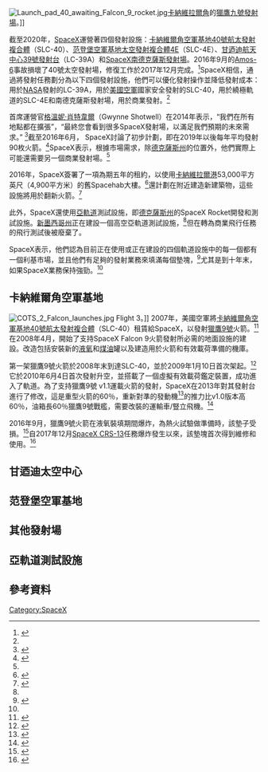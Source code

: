 {{short description|Launch facilities used by SpaceX}}
{{Multiple issues|
{{Request translation|en|}}
{{Copy edit|time=2020-08-20T02:09:30+00:00}}
{{Rough translation|time=2020-08-20T02:09:30+00:00}}
}}
[[File:Launch_pad_40_awaiting_Falcon_9_rocket.jpg|thumb]][[卡納維拉爾角|卡納維拉爾角]]的[[獵鷹九號|獵鷹九號]][[發射場|發射場]]。]]

截至2020年，[[SpaceX|SpaceX]]運營著四個發射設施：[[卡納維爾角空軍基地40號航太發射複合體|卡納維爾角空軍基地40號航太發射複合體]]（SLC-40）、[[范登堡空軍基地太空發射複合體4|范登堡空軍基地太空發射複合體4]]E（SLC-4E）、[[甘迺迪航天中心39號發射台|甘迺迪航天中心39號發射台]]（LC-39A）和[[SpaceX南德克薩斯發射場|SpaceX南德克薩斯發射場]]。2016年9月的[[Amos-6|Amos-6]]事故損壞了40號太空發射場，修復工作於2017年12月完成。<ref name="sfn170913">{{cite web|url=https://spaceflightnow.com/2017/09/13/launch-operators-expect-minimal-delays-from-hurricane-irma/|title=Launch operators expect minimal delays from Hurricane Irma – Spaceflight Now|website=spaceflightnow.com|access-date=2017-09-30|archive-url=https://web.archive.org/web/20171018125836/https://spaceflightnow.com/2017/09/13/launch-operators-expect-minimal-delays-from-hurricane-irma/|archive-date=2017-10-18|dead-url=no}}</ref>SpaceX相信，通過將發射任務劃分為以下四個發射設施，他們可以優化發射操作並降低發射成本：用於[[NASA|NASA]]發射的LC-39A，用於[[美國空軍|美國空軍]]國家安全發射的SLC-40，用於繞極軌道的SLC-4E和南德克薩斯發射場，用於商業發射。<ref name=sfn20131018/>

首席運營官[[格溫妮·肖特韋爾|格溫妮·肖特韋爾]]（Gwynne Shotwell）在2014年表示，“我們在所有地點都在擴張”，“最終您會看到很多SpaceX發射場，以滿足我們預期的未來需求。” <ref name=tss20140321a>{{cite AV media |people=Gwynne Shotwell |date=2014-03-21 |title=Broadcast 2212: Special Edition, interview with Gwynne Shotwell |medium=audio file |url=http://archived.thespaceshow.com/shows/2212-BWB-2014-03-21.mp3 |accessdate=2014-03-22 |archiveurl=https://web.archive.org/web/20140322013556/http://archived.thespaceshow.com/shows/2212-BWB-2014-03-21.mp3 |archivedate=2014-03-22 |format=mp3 |time=49:50–50:40 |publisher=The Space Show |id=2212 |quote= |dead-url=yes }}</ref>截至2016年6月， SpaceX討論了初步計劃，即在2019年以後每年平均發射90枚火箭。<ref name=fox35_2016062>{{cite news |url=http://www.fox35orlando.com/news/local-news/164663415-story |title=Port Commissioner: SpaceX negotiating Port lease to refurbish rocket boosters |work=Fox35 Local News |date=2016-06-23 |accessdate=2016-07-01 |archive-url=https://web.archive.org/web/20160626135356/http://www.fox35orlando.com/news/local-news/164663415-story |archive-date=2016-06-26 |dead-url=no }}</ref>SpaceX表示，根據市場需求，除[[德克薩斯州|德克薩斯州]]的位置外，他們實際上可能還需要另一個商業發射場。<ref name=sfn20131018/>

2016年，SpaceX簽署了一項為期五年的租約，以使用[[卡納維拉爾港|卡納維拉爾港]]53,000平方英尺（4,900平方米）的舊Spacehab大樓。<ref>{{cite news |url=http://www.floridatoday.com/story/tech/science/space/spacex/2016/11/23/spacex-plans-five-year-lease-complex-port-canaveral/94231520/ |title=SpaceX plans five-year lease of Port Canaveral complex |date=2016-11-23 |author=Dave Berman |newspaper=Florida Today |accessdate=2017-06-15 |archive-date=2021-01-28 |archive-url=https://web.archive.org/web/20210128115456/https://www.floridatoday.com/story/tech/science/space/spacex/2016/11/23/spacex-plans-five-year-lease-complex-port-canaveral/94231520/ }}</ref>還計劃在附近建造新建築物，這些設施將用於翻新火箭。<ref>{{cite web |url=https://www.theverge.com/2016/8/24/12627520/spacex-falcon-9-rockets-refurbish-port-canaveral-lease |title=SpaceX is building new facilities at Port Canaveral to refurbish rockets |date=2016-08-24 |author=Nick Statt |website=The Verge |accessdate=2017-06-15 |archive-url=https://web.archive.org/web/20170402095248/http://www.theverge.com/2016/8/24/12627520/spacex-falcon-9-rockets-refurbish-port-canaveral-lease |archive-date=2017-04-02 |dead-url=no }}</ref>

此外，SpaceX還使用[[亞軌道|亞軌道]]測試設施，即[[德克薩斯州|德克薩斯州]]的SpaceX Rocket開發和測試設施。[[新墨西哥州|新墨西哥州]]正在建設一個高空亞軌道測試設施，<ref name=sfn20131018/>但在轉為商業飛行任務的飛行測試後被廢棄了。

SpaceX表示，他們認為目前正在使用或正在建設的四個軌道設施中的每一個都有一個利基市場，並且他們有足夠的發射業務來填滿每個墊塊，<ref name=sn20130802>{{cite news |last=Klotz |first=Irene |title=SpaceX Appetite for U.S. Launch Sites Grows |url=http://www.spacenews.com/article/launch-report/36587spacex-appetite-for-us-launch-sites-grows |accessdate=2013-09-05 |newspaper=Space News |date=2013-08-02 |archive-date=2013-09-05 |archive-url=https://archive.today/20130905165354/http://www.spacenews.com/article/launch-report/36587spacex-appetite-for-us-launch-sites-grows }}</ref>尤其是到十年末，如果SpaceX業務保持強勁。<ref name=sfn20131018/>

==卡納維爾角空軍基地==
[[File:COTS_2_Falcon_launches.jpg|thumb]] Flight 3。]]
2007年，美國空軍將[[卡納維爾角空軍基地40號航太發射複合體|卡納維爾角空軍基地40號航太發射複合體]]（SLC-40）租賃給SpaceX，以發射[[獵鷹9號|獵鷹9號]]火箭。<ref name="FloridaToday">{{cite web |url=http://www.floridatoday.com/floridatoday/blogs/spaceteam/2007/04/spacex-cleared-for-cape-launches.html |title=SpaceX cleared for Cape launches |work=Florida Today |first=John |last=Kelly |date=2007-04-25 |accessdate=2010-06-05 |archiveurl=https://web.archive.org/web/20070930030616/http://www.floridatoday.com/floridatoday/blogs/spaceteam/2007/04/spacex-cleared-for-cape-launches.html |archivedate=2007-09-30 |dead-url=no }}</ref>在2008年4月，開始了支持SpaceX Falcon 9火箭發射所必需的地面設施的建設。改造包括安裝新的[[液氧|液氧]]和[[煤油|煤油]]罐以及建造用於火箭和有效載荷準備的機庫。

第一架獵鷹9號火箭於2008年末到達SLC-40，並於2009年1月10日首次架起。<ref>{{cite web |url=http://www.spacex.com/press.php?page=20090112 |title=SpaceX's Falcon 9 on Launch Pad at Cape Canaveral |work=SpaceX.com |first=Emily |last=Shanklin |date=2009-01-12 |accessdate=2010-06-05 |archive-url=https://web.archive.org/web/20090201235841/http://spacex.com/press.php?page=20090112 |archive-date=2009-02-01 |dead-url=yes }}</ref>它於2010年6月4日首次發射升空，並搭載了一個虛擬有效載荷鑑定裝置，成功進入了軌道。為了支持獵鷹9號 v1.1運載火箭的發射，SpaceX在2013年對其發射台進行了修改，這是重型火箭的60％，重新對準的發動機<ref name=121117SFNfalcon9commercial>{{cite web |title=Falcon 9's commercial promise to be tested in 2013 |url=http://spaceflightnow.com/news/n1211/17f9customers/#.UKfUruQ0V8E |publisher=Spaceflight Now |accessdate=2012-11-17 |website= |archive-url=https://web.archive.org/web/20121120010459/http://www.spaceflightnow.com/news/n1211/17f9customers/#.UKfUruQ0V8E |archive-date=2012-11-20 |dead-url=no }}</ref>的推力比v1.0版本高60％，油箱長60％獵鷹9號戰艦，需要改裝的運輸車/豎立飛機。<ref name=sn20130906>{{cite news |last=Klotz |first=Irene |title=Musk Says SpaceX Being "Extremely Paranoid" as It Readies for Falcon 9’s California Debut |url=http://www.spacenews.com/article/launch-report/37094musk-says-spacex-being-%E2%80%9Cextremely-paranoid%E2%80%9D-as-it-readies-for-falcon-9%E2%80%99s |accessdate=2013-09-13 |newspaper=Space News |date=2013-09-06 |archive-url=https://wayback.archive-it.org/all/20130922163105/http://www.spacenews.com/article/launch-report/37094musk-says-spacex-being-%E2%80%9Cextremely-paranoid%E2%80%9D-as-it-readies-for-falcon-9%E2%80%99s |archive-date=2013-09-22 |dead-url=no }}</ref>

2016年9月，獵鷹9號火箭在液氧裝填期間爆炸，為熱火試驗做準備時，該墊子受損。<ref>{{cite news |title=SpaceX Falcon 9 rocket, satellite destroyed in explosion |url=http://www.floridatoday.com/story/tech/science/space/spacex/2016/09/01/explosion-reported-spacex-pad/89710076/ |work=Florida Today |access-date=2016-09-01 |archive-url=https://web.archive.org/web/20160902073133/http://www.floridatoday.com/story/tech/science/space/spacex/2016/09/01/explosion-reported-spacex-pad/89710076/ |archive-date=2016-09-02 |dead-url=no }}</ref>自2017年12月[[SpaceX_CRS-13|SpaceX CRS-13]]任務爆炸發生以來，該墊塊首次得到維修和使用。<ref>{{Cite news|url=https://www.nasaspaceflight.com/2017/12/slc-40-comes-back-with-crs-13-static-fire/|title=SLC-40 comes back to life with CRS-13 static fire campaign|last=Gebhardt|first=Chris|date=2017-12-06|work=|access-date=2018-11-15|publisher=[[NASASpaceFlight.com|NASASpaceFlight.com]]|archive-url=https://web.archive.org/web/20180808130142/https://www.nasaspaceflight.com/2017/12/slc-40-comes-back-with-crs-13-static-fire/|archive-date=2018-08-08|dead-url=no}}</ref>

==甘迺迪太空中心==


==范登堡空軍基地==


==其他發射場==


==亞軌道測試設施==


==參考資料==
{{Reflist|2}}

{{SpaceX}}

[[Category:SpaceX|Category:SpaceX]]
